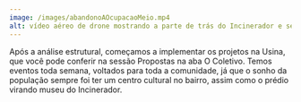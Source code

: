 ```yaml
---
image: /images/abandonoAOcupacaoMeio.mp4
alt: vídeo aéreo de drone mostrando a parte de trás do Incinerador e seu entorno, o bairro do Ipiranda, em São Paulo
---
```

Após a análise estrutural, começamos a implementar os projetos na Usina, que você pode conferir na sessão Propostas na aba O Coletivo. Temos eventos toda semana, voltados para toda a comunidade, já que o sonho da população sempre foi ter um centro cultural no bairro, assim como o prédio virando museu do Incinerador.